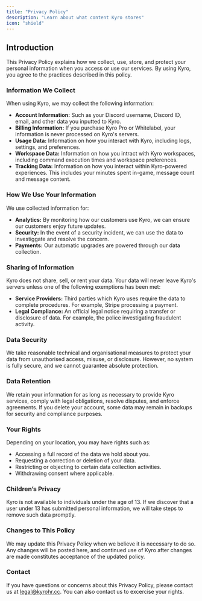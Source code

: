 ```yaml
---
title: "Privacy Policy"
description: "Learn about what content Kyro stores"
icon: "shield"
---
```


## Introduction

This Privacy Policy explains how we collect, use, store, and protect your personal information when you access or use our services. By using Kyro, you agree to the practices described in this policy.

### Information We Collect

When using Kyro, we may collect the following information:

- **Account Information:** Such as your Discord username, Discord ID, email, and other data you inputted to Kyro.
- **Billing Information:** If you purchase Kyro Pro or Whitelabel, your information is never processed on Kyro's servers.
- **Usage Data:** Information on how you interact with Kyro, including logs, settings, and preferences.
- **Workspace Data:** Information on how you intract with Kyro workspaces, including command execution times and workspace preferences.
- **Tracking Data:** Information on how you interact within Kyro-powered experiences. This includes your minutes spent in-game, message count and message content.

### How We Use Your Information

We use collected information for:

- **Analytics:** By monitoring how our customers use Kyro, we can ensure our customers enjoy future updates.
- **Security:** In the event of a security incident, we can use the data to investiggate and resolve the concern.
- **Payments:** Our automatic upgrades are powered through our data collection.

### Sharing of Information

Kyro does not share, sell, or rent your data. Your data will never leave Kyro's servers unless one of the following exemptions has been met:

- **Service Providers:** Third parties which Kyro uses require the data to complete procedures. For example, Stripe processing a payment.
- **Legal Compliance:** An official legal notice requiring a transfer or disclosure of data. For example, the police investigating fraudulent activity.

### Data Security

We take reasonable technical and organisational measures to protect your data from unauthorised access, misuse, or disclosure. However, no system is fully secure, and we cannot guarantee absolute protection.

### Data Retention

We retain your information for as long as necessary to provide Kyro services, comply with legal obligations, resolve disputes, and enforce agreements. If you delete your account, some data may remain in backups for security and compliance purposes.

### Your Rights

Depending on your location, you may have rights such as:

- Accessing a full record of the data we hold about you.
- Requesting a correction or deletion of your data.
- Restricting or objecting to certain data collection activities.
- Withdrawing consent where applicable.

### Children’s Privacy

Kyro is not available to individuals under the age of 13. If we discover that a user under 13 has submitted personal information, we will take steps to remove such data promptly.

### Changes to This Policy

We may update this Privacy Policy when we believe it is necessary to do so. Any changes will be posted here, and continued use of Kyro after changes are made constitutes acceptance of the updated policy.

### Contact

If you have questions or concerns about this Privacy Policy, please contact us at legal@kyrohr.cc. You can also contact us to excercise your rights.
